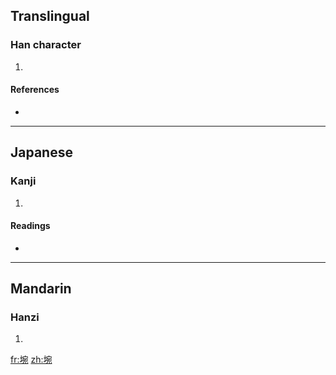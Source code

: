 ==Translingual==

===Han character===
{{Han char|rn=32|rad=土|as=08|sn=11|four=|canj=土十弓山 (GJNU)}}

# {{defn|Han|sort=土08}}

====References====
* {{Han ref|kx=0230.310|dkj=05171|dj=0466.360|hdz=10458.050|uh=57E6|ud=22502}}

----

==Japanese==

===Kanji===
{{ja-kanji|grade=|rs=土08}}

# {{defn|Japanese|sort=土08}}

====Readings====
* {{ja-readings|on=[[わん]] (wan)|kun=}}

----

==Mandarin==

===Hanzi===
{{cmn-hanzi|pin=[[wǎn]] ([[wan3]])|wg=wan<sup>3</sup>}}

# {{defn|Mandarin|sort=土08}}

[[fr:埦]]
[[zh:埦]]